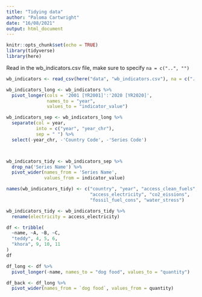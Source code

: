 ```yaml
---
title: "Tidying data"
author: "Paloma Cartwright"
date: "16/08/2021"
output: html_document
---
```


```r
knitr::opts_chunk$set(echo = TRUE)
library(tidyverse)
library(here)
```

Read in the wb_indicators.csv file, make sure to specify `na = c("..", "")`

```r

wb_indicators <- read_csv(here("data", "wb_indicators.csv"), na = c("..", ""))

wb_indicators_long <- wb_indicators %>%
  pivot_longer(cols = '2001 [YR2001]':'2020 [YR2020]',
               names_to = "year",
               values_to = "indicator_value")

wb_indicators_sep <- wb_indicators_long %>% 
  separate(col = year, 
           into = c("year", "year_chr"),
           sep = " ") %>% 
  select(-year_chr, -'Country Code', -'Series Code')



wb_indicators_tidy <- wb_indicators_sep %>%
  drop_na('Series Name') %>% 
  pivot_wider(names_from = 'Series Name',
              values_from = indicator_value)

names(wb_indicators_tidy) <- c("country", "year", "access_clean_fuels", 
                               "access_electricity", "co2_eissions", 
                               "fossil_fuel_cons", "water_stress")

wb_indicators_tidy <- wb_indicators_tidy %>% 
  rename(electricity = access_electricity)

```

```r

df <- tribble(
  ~name, ~A, ~B, ~C,
  "teddy", 4, 5, 6, 
  "khora", 9, 10, 11
)
df

df_long <- df %>% 
  pivot_longer(-name, names_to = "dog food", values_to = "quantity")

df_back <- df_long %>% 
  pivot_wider(names_from = `dog food`, values_from = quantity)
```

